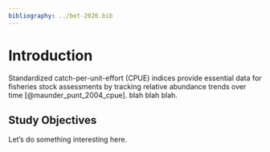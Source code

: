 ```yaml
---
bibliography: ../bet-2026.bib
---
```


# Introduction

Standardized catch-per-unit-effort (CPUE) indices provide essential data for fisheries stock assessments by tracking relative abundance trends over time [@maunder_punt_2004_cpue]. blah blah blah.

## Study Objectives

Let's do something interesting here.
